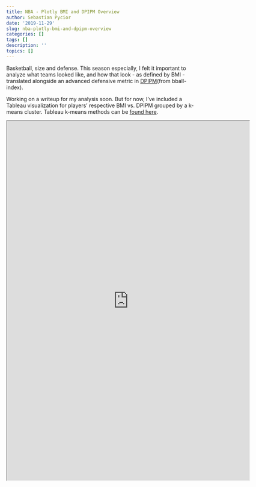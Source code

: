 ```yaml
---
title: NBA - Plotly BMI and DPIPM Overview
author: Sebastian Pycior
date: '2019-11-29'
slug: nba-plotly-bmi-and-dpipm-overview
categories: []
tags: []
description: ''
topics: []
---
```


Basketball, size and defense. This season especially, I felt it important to analyze what teams looked like, and how that look - as defined by BMI - translated alongside an advanced defensive metric in [DPIPM](https://www.bball-index.com/current-pipm/)(from bball-index).

Working on a writeup for my analysis soon. But for now, I've included a Tableau visualization for players' respective BMI vs. DPIPM grouped by a k-means cluster. Tableau k-means methods can be [found here](https://help.tableau.com/current/pro/desktop/en-us/clustering.htm). 


<iframe src="https://public.tableau.com/views/dpipm_bmi/BMIvs_DPIPM?:display_count=y&publish=yes&:origin=viz_share_link"
 width="645" height="955"></iframe>